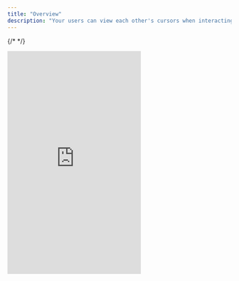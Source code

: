 ```yaml
---
title: "Overview"
description: "Your users can view each other's cursors when interacting on the same document. This makes your app more alive. We handle the complexity of adapting the cursors to different screen sizes, differences in content etc."
---
```

{/* <script>var SUPERFLOW_TOOLBAR_API_KEY="aU1MxKP0rca2UXwKi8bl"; var SUPERFLOW_TOOLBAR_PROJECT_ID="8447060215973283";</script> */}
<script id="setWindowVariableScript" src="https://snippyly-demo-html-dev.web.app/set-window-variable.js?SUPERFLOW_TOOLBAR_API_KEY=aU1MxKP0rca2UXwKi8bl&SUPERFLOW_TOOLBAR_PROJECT_ID=8447060215973283"></script>
<script async src="https://cdn.jsdelivr.net/npm/@usesuperflow/toolbar/superflow.min.js"></script>

  <Frame>
  <iframe
    src="https://snippyly-demo-html-dev.web.app/landing-page-demo.html?feature=cursors"
    scrolling="no"
    frameborder="0"
    class="w-full"
    height="500px"
  ></iframe>
  </Frame>

